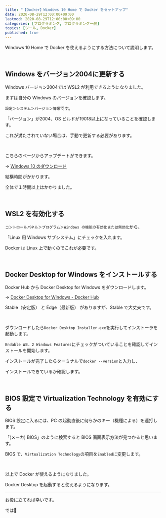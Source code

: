 ```yaml
---
title: "【Docker】Windows 10 Home で Docker をセットアップ"
date: 2020-08-29T12:00:00+09:00
lastmod: 2020-08-29T12:00:00+09:00
categories: [プログラミング, プログラミング一般]
topics: [ツール, Docker]
published: true
---
```


Windows 10 Home で Docker を使えるようにする方法について説明します。

<br/>

## Windows をバージョン2004に更新する

Windows バージョン2004では WSL2 が利用できるようになりました。

<!--more-->

まずは自分の Windows のバージョンを確認します。

`設定＞システム＞バージョン情報`です。

<postimage src="windows-version" alt="Windos バージョン確認" />

「バージョン」が2004、OS ビルドが19018以上になっていることを確認します。

これが満たされていない場合は、手動で更新する必要があります。

<br/>

こちらのページからアップデートができます。

→ [Windows 10 のダウンロード](https://www.microsoft.com/ja-jp/software-download/windows10)

結構時間がかかります。

全体で１時間以上はかかりました。

<br/>

## WSL2 を有効化する

`コントロールパネル＞プログラム＞Windows の機能の有効化または無効化`から、

「Linux 用 Windows サブシステム」にチェックを入れます。

<postimage src="wsl2" alt="WSL2 有効化" />

Docker は Linux 上で動くのでこれが必要です。

<br/>

## Docker Desktop for Windows をインストールする

Docker Hub から Docker Desktop for Windows をダウンロードします。

→ [Docker Desktop for Windows - Docker Hub](https://hub.docker.com/editions/community/docker-ce-desktop-windows/)

Stable（安定版） と Edge（最新版） がありますが、Stable で大丈夫です。

<br/>

ダウンロードしたら`Docker Desktop Installer.exe`を実行してインストーラを起動します。

`Endable WSL 2 Windows Features`にチェックがついていることを確認してインストールを開始します。

インストールが完了したらターミナルで`docker --version`と入力し、

インストールできているか確認します。

<br/>

## BIOS 設定で Virtualization Technology を有効にする

BIOS 設定に入るには、PC の起動直後に何らかのキー（機種による）を連打します。

「(メーカ) BIOS」のように検索すると BIOS 画面表示方法が見つかると思います。

BIOS で、`Virtualization Technology`の項目を`Enabled`に変更します。

<br/>

以上で Docker が使えるようになりました。

Docker Desktop を起動すると使えるようになります。

---

お役に立てれば幸いです。

では👋
